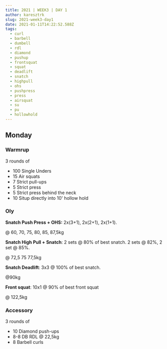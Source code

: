 ```yaml
---
title: 2021 | WEEK3 | DAY 1
author: karesztrk
slug: 2021-week3-day1
date: 2021-01-11T14:22:52.588Z
tags:
  - curl
  - barbell
  - dumbell
  - rdl
  - diamond
  - pushup
  - frontsquat
  - squat
  - deadlift
  - snatch
  - highpull
  - ohs
  - pushpress
  - press
  - airsquat
  - su
  - pu
  - hollowhold
---
```


## Monday

### Warmrup

3 rounds of

- 100 Single Unders
- 15 Air squats
- 7 Strict pull-ups
- 5 Strict press
- 5 Strict press behind the neck
- 10 Situp directly into 10' hollow hold

### Oly

**Snatch Push Press + OHS:** 2x(3+1), 2x(2+1), 2x(1+1).

@ 60, 70, 75, 80, 85, 87,5kg

**Snatch High Pull + Snatch**: 2 sets @ 80% of best snatch. 2 sets @ 82%, 2 set @ 85%.

@ 72,5 75 77,5kg

**Snatch Deadlift**: 3x3 @ 100% of best snatch.

@90kg

**Front squat**: 10x1 @ 90% of best front squat

@ 122,5kg

### Accessory

3 rounds of

- 10 Diamond push-ups
- 8-8 DB RDL @ 22,5kg
- 8 Barbell curls

